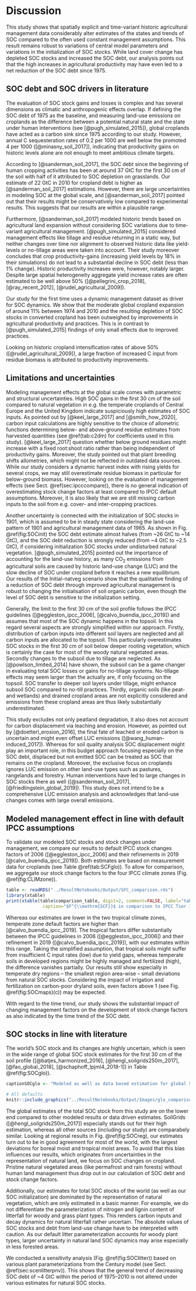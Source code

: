 # Discussion

This study shows that spatially explicit and time-variant historic agricultural management data considerably alter estimates of the states and trends of SOC compared to the often used constant management assumptions. This result remains robust to variations of central model parameters and variations in the initialization of SOC stocks. While land cover change has depleted SOC stocks and increased the SOC debt, our analysis points out that the high increases in agricultural productivity may have even led to a net reduction of the SOC debt since 1975.

## SOC debt and SOC drivers in literature

The evaluation of SOC stock gains and losses is complex and has several dimensions as climatic and anthropogenic effects overlap. If defining the SOC debt of 1975 as the baseline, and measuring land-use emissions on croplands as the difference between a potential natural state and the state under human interventions (see [@pugh_simulated_2015]), global croplands have acted as a carbon sink since 1975 according to our study. However, annual C sequesteration rates of 0.2 per 1000 are well below the promoted 4 per 1000 ([@minasny_soil_2017]), indicating that productivity gains on historic levels alone are not enough to meet ambitious climate targets. 

According to [@sanderman_soil_2017], the SOC debt since the beginning of human cropping activities has been at around 37 GtC for the first 30 cm of the soil with half of it attributed to SOC depletion on grasslands. Our estimate of 22 GtC in 2010 for cropland debt is higher as [@sanderman_soil_2017] estimations. However, there are large uncertainties in modeling SOC at the global scale, and [@sanderman_soil_2017] pointed out that their results might be conservatively low compared to experimental results. This suggests that our results are within a plausible range.

Furthermore, [@sanderman_soil_2017] modeled historic trends based on agricultural land expansion without considering SOC variations due to time-variant agricultural management. [@pugh_simulated_2015] considered management effects like tillage and residue returning in a static way, but neither changes over time nor alignment to observed historic data like yield-levels or no-tillage areas were taken into account. Their study moreover concludes that crop productivity-gains (increasing yield levels by 18% in their simulations) do not lead to a substantial decline in SOC debt (less than 1% change). Historic productivity increases were, however, notably larger. Despite large spatial heterogeneity aggregate yield increase rates are often estimated to be well above 50% ([@pellegrini_crop_2018], [@ray_recent_2012], [@rudel_agricultural_2009]).

Our study for the first time uses a dynamic management dataset as driver for SOC dynamics. We show that the moderate global cropland expansion of around 11% between 1974 and 2010 and the resulting depletion of SOC stocks in converted cropland has been outweighed by improvements in agricultural productivity and practices. This is in contrast to [@pugh_simulated_2015] findings of only small effects due to improved practices.

Looking on historic cropland intensification rates of above 50% ([@rudel_agricultural_2009]), a large fraction of increased C input from residue biomass is attributed to productivity improvements.  

## Limitations and uncertainties

Modeling management effects at the global scale comes with parametric and structural uncertainties. High SOC gains in the first 30 cm of the soil compared to natural vegetation in e.g. the temperate croplands of Central Europe and the United Kingdom indicate suspiciously high estimates of SOC inputs. As pointed out by [@keel_large_2017] and [@smith_how_2020], carbon input calculations are highly sensitive to the choice of allometric functions determining below- and above-ground residue estimates from harvested quantities (see \@ref(tab:c2dm) for coefficients used in this study). [@keel_large_2017] question whether below ground residues might increase with a fixed root:shoot ratio rather than being independent of productivity gains. Moreover, the study pointed out that plant breeding shifts allometries, which might not be reflected in outdated data sources. While our study considers a dynamic harvest index with rising yields for several crops, we may still overestimate residue biomass in particular for below-ground biomass. However, looking on the evaluation of management effects (see Sect. \@ref(sec:ipcccompare)), there is no general indication of overestimating stock change factors at least compared to IPCC default assumptions. Moreover, it is also likely that we are still missing carbon inputs to the soil from e.g. cover- and inter-cropping practices.

Another uncertainty is connected with the initialization of SOC stocks in 1901, which is assumed to be in steady state considering the land-use pattern of 1901 and agricultural management data of 1965. As shown in Fig. \@ref(fig:SOCinit) the SOC debt estimate almost halves (from ~26 GtC to ~14 GtC), and the SOC debt reduction is strongly reduced (from ~4 GtC to ~2.5 GtC), if considering initialization SOC stocks under undisturbed natural vegetation. [@pugh_simulated_2015] pointed out the importance of accounting for the land-use history, as many CO~2~ emissions from agricultural soils are caused by historic land-use change (LUC) and the slow decline of SOC under cropland before it reaches a new equilibrium. Our results of the Initial-natveg scenario show that the qualitative finding of a reduction of SOC debt through improved agricultural management is robust to changing the initialisation of soil organic carbon, even though the level of SOC debt is sensitive to the initialization setting.

Generally, the limit to the first 30 cm of the soil profile follows the IPCC guidelines ([@eggleston_ipcc_2006], [@calvo_buendia_ipcc_2019]) and assumes that most of the SOC dynamic happens in the topsoil. In this regard several aspects are strongly simplified within our approach. Firstly, distribution of carbon inputs into different soil layers are neglected and all carbon inputs are allocated to the topsoil. This particularly overestimates SOC stocks in the first 30 cm of soil below deeper rooting vegetation, which is certainly the case for most of the woody natural vegetated areas. Secondly changes to the subsoil due to tillage are neglected. As [@powlson_limited_2014] have shown, the subsoil can be a game changer in evaluating total SOC losses or gains for no-tillage systems. No-tillage effects may seem larger than the actually are, if only focusing on the topsoil. SOC transfer to deeper soil layers under tillage, might enhance subsoil SOC compared to no-till practices. Thirdly, organic soils (like peat- and wetlands) and drained cropland areas are not explicitly considered and emissions from these cropland areas are thus likely substantially underestimated. 

This study excludes not only peatland degradation, it also does not account for carbon displacement via leaching and erosion. However, as pointed out by [@doetterl_erosion_2016], the final fate of leached or eroded carbon is uncertain and might even offset LUC emissions ([@wang_human-induced_2017]). Whereas for soil quality analysis SOC displacement might play an important role, in this budget approach focusing especially on the SOC debt, displaced but not emitted SOC can be treated as SOC that remains on the cropland.
Moreover, the exclusive focus on croplands ignores LUC emission on other land-use types such as pastures, rangelands and forestry. Human interventions have led to large changes in SOC stocks there as well ([@sanderman_soil_2017],[@friedlingstein_global_2019]). This study does not intend to be a comprehensive LUC emission analysis and acknowledges that land-use changes comes with large overall emissions.

## Modeled management effect in line with default IPCC assumptions {#sec:ipcccompare}

To validate our modeled SOC stocks and stock changes under management, we compare our results to default IPCC stock changes factors of 2006 ([@eggleston_ipcc_2006] and their refinements in 2019 [@calvo_buendia_ipcc_2019]). Both estimates are based on measurement data for croplands (see Table \@ref(tab:SCFglo)). To allow for comparison, we aggregate our stock change factors to the four IPCC climate zones (Fig. \@ref(fig:CLIMzone)).

```r
table <- readRDS("../ResultNotebooks/Output/SFC_comparison.rds")
library(xtable)
print(xtable(table$comparison_table, digit=2, comment=FALSE, label="tab:SCFglo", 
              caption="$F^{\\mathrm{SCF}}$ in comparison to IPCC Tier 1 default factors: Stock change factors are in good agreement with the default values of the IPCC in general. For the tropical regions the assumptions changed notablly from the guidelines in 2006 to the update in 2019. leaving our results in very good agreement with the old default assumptions. Default assumption are given under the assumption of medium input systems, which, considering the yield gap in mainly developing regions in the tropics, might be an overestimation and decrease $F^{\\mathrm{SCF}}$ by additional 5-8 percent. Also modelled $F^{SOC}$ have increased for all climates over time."))
```


Whereas our estimates are lower in the two tropical climate zones, temperate zone default factors are higher than [@calvo_buendia_ipcc_2019]. The tropical factors differ substantially between the IPCC guidelines in 2006 ([@eggleston_ipcc_2006]) and their refinement in 2019 ([@calvo_buendia_ipcc_2019]), with our estimates within this range.
Taking the simplified assumption, that tropical soils might suffer from insufficient C input rates (low) due to yield gaps, whereas temperate soils in developed regions might be highly managed and fertilized (high), the difference vanishes partially. Our results still show  especially in temperate dry regions -- the smallest region area-wise -- small deviations from natural SOC stocks. Considering the impact of irrigation and fertilization on carbon-poor dryland soils, even factors above 1 (see Fig. \@ref(fig:SOCmaps)(c)) may be expected. 

With regard to the time trend, our study shows the substantial impact of changing management factors on the development of stock change factors as also indicated by the time trend of the SOC debt.

## SOC stocks in line with literature

The world's SOC stock and its changes are highly uncertain, which is seen in the wide range of global SOC stock estimates for the first 30 cm of the soil profile ([@batjes_harmonized_2016], [@hengl_soilgrids250m_2017], [@fao_global_2018], [@schaphoff_lpjml4_2018-1]) in Table \@ref(fig:SOCglo)).

```r
captionSOCglo <- "Modeled as well as data based estimation for global SOC stock in GtC for the first 30 cm of soil aggregated over all land area: Note that SoilGrids, GSOC and WISE do not consider land-use as well as changes over time and rely on soil profile data gather over a long period of time. This makes it hard to pinpoint a specific year for these SOC estimations. In this context they will be compared to modeled data from LPJmL4 for potential natural vegetation and this study for the year 2010."
```

```r
# All defaults
knitr::include_graphics("../ResultNotebooks/Output/Images/glo_comparisonfigure.png")
```

The global estimates of the total SOC stock from this study are on the lower end compared to other modeled results or data driven estimates. SoilGrids ([@hengl_soilgrids250m_2017]) especially stands out for their high estimation, whereas all other sources (including our study) are comparabely similar. Looking at regional results in Fig. \@ref(fig:SOCreg), our estimates turn out to be in good agreement for most of the world, with the largest deviations for boreal moist and tropical moist areas. To avoid that this bias influences our results, which originates from uncertainties in the representation of natural land, we focus on SOC changes on cropland. Pristine natural vegetated areas (like permafrost and rain forests) without human land management thus drop out in our calculation of SOC debt and stock change factors.

Additionally, our estimates for total SOC stocks of the world (as well as our SOC initialization) are dominated by the representation of natural vegetation, which are only estimated in a basic manner. For example, we do not differentiate the parameterization of nitrogen and lignin content of litterfall for woody and grass plant types. This renders carbon inputs and decay dynamics for natural litterfall rather uncertain. The absolute values of SOC stocks and debt from land-use change have to be interpreted with caution. As our default litter parameterization accounts for woody plant types, larger uncertainty in natural land SOC dynamics may arise especially in less forested areas.

We conducted a sensitivity analysis (Fig. \@ref(fig:SOClitter)) based on various plant parameterizations from the Century model (see Sect. \@ref(sec:scenlitterpnv)). This shows that the general trend of decreasing SOC debt of ~4 GtC within the period of 1975--2010 is not altered under various estimates for natural SOC stocks.
